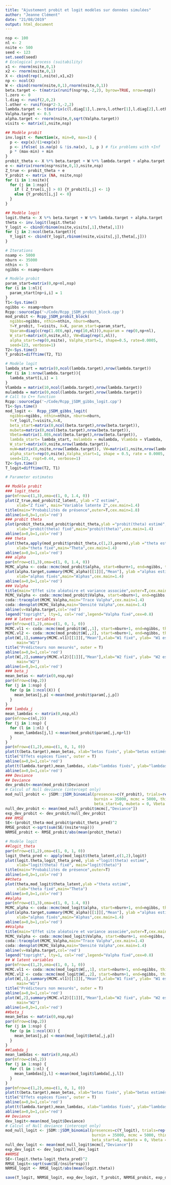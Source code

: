 ```yaml
---
title: "Ajustement probit et logit modèles sur données simulées"
author: "Jeanne Clément"
date: "21/08/2019"
output: html_document
---
```

```r
nsp <- 100
nl <- 2
nsite <- 500
seed <- 123
set.seed(seed)
# Ecological process (suitability)
x1 <- rnorm(nsite,0,1)
x2 <- rnorm(nsite,0,1)
X <- cbind(rep(1,nsite),x1,x2)
np <- ncol(X)
W <- cbind(rnorm(nsite,0,1),rnorm(nsite,0,1))
beta.target <- t(matrix(runif(nsp*np,-2,2), byrow=TRUE, nrow=nsp))
l.zero <- 0
l.diag <- runif(2,0,2)
l.other <- runif(nsp*2-3,-2,2)
lambda.target <- t(matrix(c(l.diag[1],l.zero,l.other[1],l.diag[2],l.other[-1]), byrow=T, nrow=nsp))
Valpha.target <- 0.5
alpha.target <- rnorm(nsite,0,sqrt(Valpha.target))
visits <- matrix(1,nsite,nsp)

## Modèle probit
inv.logit <- function(x, min=0, max=1) {
  p <- exp(x)/(1+exp(x))
  p <- ifelse( is.na(p) & !is.na(x), 1, p ) # fix problems with +Inf
  p * (max-min) + min
}
probit_theta <- X %*% beta.target + W %*% lambda.target + alpha.target
e <- matrix(rnorm(nsp*nsite,0,1),nsite,nsp)
Z_true <- probit_theta + e
Y_probit <- matrix (NA, nsite,nsp)
for (i in 1:nsite){
  for (j in 1:nsp){
    if ( Z_true[i,j] > 0) {Y_probit[i,j] <- 1}
    else {Y_probit[i,j] <- 0}
  }
}

## Modèle logit
logit.theta <- X %*% beta.target + W %*% lambda.target + alpha.target
theta <- inv.logit(logit.theta)
Y_logit <- cbind(rbinom(nsite,visits[,1],theta[,1]))
for (j in 2:ncol(beta.target)){
  Y_logit <- cbind(Y_logit,rbinom(nsite,visits[,j],theta[,j]))
}
```

```r
# Iterations
nsamp <- 5000
nburn <- 35000
nthin <- 5
ngibbs <- nsamp+nburn

# Modèle probit
param_start=matrix(0,np+nl,nsp)
for (i in 1:nl){
  param_start[np+i,i] = 1
}
T1<-Sys.time() 
ngibbs <- nsamp+nburn
Rcpp::sourceCpp('~/Code/Rcpp_jSDM_probit_block.cpp')
mod_probit <- Rcpp_jSDM_probit_block(
  ngibbs=ngibbs, nthin=nthin, nburn=nburn,
  Y=Y_probit, T=visits, X=X, param_start=param_start,
  Vparam=diag(c(rep(1.0E6,np),rep(10,nl))),muparam = rep(0,np+nl),
  W_start=matrix(0,nsite,nl), VW=diag(rep(1,nl)),
  alpha_start=rep(0,nsite), Valpha_start=1, shape=0.5, rate=0.0005,
  seed=123, verbose=1)
T2<-Sys.time() 
T_probit=difftime(T2, T1)

# Modèle logit
lambda_start = matrix(0,ncol(lambda.target),nrow(lambda.target))
for (i in 1:nrow(lambda.target)){
  lambda_start[i,i] = 1
}
Vlambda = matrix(10,ncol(lambda.target),nrow(lambda.target))
mulambda = matrix(0,ncol(lambda.target),nrow(lambda.target))
# Call to C++ function
Rcpp::sourceCpp('~/Code/Rcpp_jSDM_gibbs_logit.cpp')
T1<-Sys.time() 
mod_logit <-  Rcpp_jSDM_gibbs_logit(
  ngibbs=ngibbs, nthin=nthin, nburn=nburn,
  Y=Y_logit,T=visits,X=X,
  beta_start=matrix(0,ncol(beta.target),nrow(beta.target)),
  mubeta=matrix(0,ncol(beta.target),nrow(beta.target)),
  Vbeta=matrix(1.0E6,ncol(beta.target),nrow(beta.target)),
  lambda_start= lambda_start, mulambda = mulambda, Vlambda = Vlambda,
  W_start=matrix(0,nsite,nrow(lambda.target)),
  muW=matrix(0,nsite,nrow(lambda.target)), VW=matrix(1,nsite,nrow(lambda.target)),
  alpha_start=rep(0,nsite),Valpha_start=1, shape = 0.5, rate = 0.0005,
  seed=123, ropt=0.44, verbose=1)
T2<-Sys.time() 
T_logit=difftime(T2, T1)
```

```r
# Parameter estimates

## Modèle probit
### logit_theta
par(mfrow=c(1,3),oma=c(1, 0, 1.4, 0))
plot(Z_true,mod_probit$Z_latent, ylab ="Z estimé",
     xlab="Z fixé", main="Variable latente Z",cex.main=1.4)
title(main="Probabilités de présence",outer=T,cex.main=1.8)
abline(a=0,b=1,col='red')
### probit theta
plot(probit_theta,mod_probit$probit_theta,ylab ="probit(theta) estimé",
     xlab="probit(theta) fixé",main="probit(theta)",cex.main=1.4)
abline(a=0,b=1,col='red')
### theta
plot(theta,apply(mod_probit$probit_theta,c(1,2),pnorm),ylab ="theta estimé",
     xlab="theta fixé",main="Theta",cex.main=1.4)
abline(a=0,b=1,col='red')
### alpha
par(mfrow=c(1,3),oma=c(1, 0, 1.4, 0))
MCMC_alpha <- coda::mcmc(mod_probit$alpha, start=nburn+1, end=ngibbs, thin=nthin)
plot(alpha.target,summary(MCMC_alpha)[[1]][,"Mean"], ylab ="alphas estimés",
     xlab="alphas fixés",main="Alphas",cex.main=1.4)
abline(a=0,b=1,col='red')
### Valpha
title(main="Effet site aléatoire et variance associée",outer=T,cex.main=1.8)
MCMC_Valpha <- coda::mcmc(mod_probit$Valpha, start=nburn+1, end=ngibbs, thin=nthin)
coda::traceplot(MCMC_Valpha,main="Trace Valpha",cex.main=1.4)
coda::densplot(MCMC_Valpha,main="Densité Valpha",cex.main=1.4)
abline(v=Valpha.target,col='red')
legend("topright", lty=1, col='red',legend="Valpha fixé",cex=0.8)
### W latent variables
par(mfrow=c(1,2),oma=c(1, 0, 1, 0))
MCMC.vl1 <- coda::mcmc(mod_probit$W[,,1], start=nburn+1, end=ngibbs, thin=nthin)
MCMC.vl2 <- coda::mcmc(mod_probit$W[,,2], start=nburn+1, end=ngibbs, thin=nthin)
plot(W[,1],summary(MCMC.vl1)[[1]][,"Mean"],xlab="W1 fixé", ylab= "W1 estimé",
     main="W1")
title("Prédicteurs non mesurés", outer = T)
abline(a=0,b=1,col='red')
plot(W[,2],summary(MCMC.vl2)[[1]][,"Mean"],xlab="W2 fixé", ylab= "W2 estimé",
     main="W2")
abline(a=0,b=1,col='red')
### beta_j
mean_betas <- matrix(0,nsp,np)
par(mfrow=c(np,2))
for (j in 1:nsp) {
  for (p in 1:ncol(X)) {
    mean_betas[j,p] <-mean(mod_probit$param[,j,p])
  }
}
### lambda_j
mean_lambdas <- matrix(0,nsp,nl)
par(mfrow=c(nl,2))
for (j in 1:nsp) {
  for (l in 1:nl) {
    mean_lambdas[j,l] <-mean(mod_probit$param[,j,np+l])
  }
}
par(mfrow=c(1,2),oma=c(1, 0, 1, 0))
plot(t(beta.target),mean_betas, xlab="betas fixés", ylab="betas estimés",main="Betas")
title("Effets espèces fixes", outer = T)
abline(a=0,b=1,col='red')
plot(t(lambda.target),mean_lambdas, xlab="lambdas fixés", ylab="lambdas estimés",main="Lambdas")
abline(a=0,b=1,col='red')
### Deviance
## Deviance
dev_probit<-mean(mod_probit$Deviance)
# Calcul of Null deviance (intercept only)
mod_null_probit <- jSDM::jSDM_binomial(presences=c(Y_probit), trials=rep(1,nsite*nsp), suitability=~1, data =data.frame(Y_probit=c(Y_probit),visits=c(1,nsite*nsp)), 
                                       burnin = 35000, mcmc = 5000, thin = 5,
                                       beta_start=0, mubeta = 0, Vbeta = 1e+06, seed = 1234, ropt = 0.44, verbose = 1)
null_dev_probit <- mean(mod_null_probit$mcmc[,"Deviance"])
exp_dev_probit <- dev_probit/null_dev_probit 
### RMSE
SE<-(probit_theta-mod_probit$probit_theta_pred)^2
RMSE_probit <-sqrt(sum(SE/(nsite*nsp)))
NRMSE_probit <- RMSE_probit/abs(mean(probit_theta))
```

```r

# Modèle logit
##logit_theta
par(mfrow=c(1,2),oma=c(1, 0, 1, 0))
logit_theta_pred <- apply(mod_logit$theta_latent,c(1,2),logit)
plot(logit.theta,logit_theta_pred, ylab ="logit(theta) estimé",
     xlab="logit(theta) fixé", main="logit(theta)")
title(main="Probabilités de présence",outer=T)
abline(a=0,b=1,col='red')
##theta
plot(theta,mod_logit$theta_latent,ylab ="theta estimé",
     xlab="theta fixé",main="Theta")
abline(a=0,b=1,col='red')
##alpha
par(mfrow=c(1,3),oma=c(1, 0, 1.4, 0))
MCMC_alpha <- coda::mcmc(mod_logit$alpha, start=nburn+1, end=ngibbs, thin=nthin)
plot(alpha.target,summary(MCMC_alpha)[[1]][,"Mean"], ylab ="alphas estimés",
     xlab="alphas fixés",main="Alphas",cex.main=1.4)
abline(a=0,b=1,col='red')
##Valpha
title(main="Effet site aléatoire et variance associée",outer=T,cex.main=1.8)
MCMC_Valpha <- coda::mcmc(mod_logit$Valpha, start=nburn+1, end=ngibbs, thin=nthin)
coda::traceplot(MCMC_Valpha,main="Trace Valpha",cex.main=1.4)
coda::densplot(MCMC_Valpha,main="Densité Valpha",cex.main=1.4)
abline(v=Valpha.target,col='red')
legend("topright", lty=1, col='red',legend="Valpha fixé",cex=0.8)
## W latent variables
par(mfrow=c(1,2),oma=c(1, 0, 1, 0))
MCMC.vl1 <- coda::mcmc(mod_logit$W[,,1], start=nburn+1, end=ngibbs, thin=nthin)
MCMC.vl2 <- coda::mcmc(mod_logit$W[,,2], start=nburn+1, end=ngibbs, thin=nthin)
plot(W[,1],summary(MCMC.vl1)[[1]][,"Mean"],xlab="W1 fixé", ylab= "W1 estimé",
     main="W1")
title("Prédicteurs non mesurés", outer = T)
abline(a=0,b=1,col='red')
plot(W[,2],summary(MCMC.vl2)[[1]][,"Mean"],xlab="W2 fixé", ylab= "W2 estimé",
     main="W2")
abline(a=0,b=1,col='red')
##beta_j
mean_betas <- matrix(0,nsp,np)
par(mfrow=c(np,2))
for (j in 1:nsp) {
  for (p in 1:ncol(X)) {
    mean_betas[j,p] <-mean(mod_logit$beta[,j,p])
  }
}
##lambda_j
mean_lambdas <- matrix(0,nsp,nl)
par(mfrow=c(nl,2))
for (j in 1:nsp) {
  for (l in 1:nl) {
    mean_lambdas[j,l] <-mean(mod_logit$lambda[,j,l])
  }
}
par(mfrow=c(1,2),oma=c(1, 0, 1, 0))
plot(t(beta.target),mean_betas, xlab="betas fixés", ylab="betas estimés",main="Betas")
title("Effets espèces fixes", outer = T)
abline(a=0,b=1,col='red')
plot(t(lambda.target),mean_lambdas, xlab="lambdas fixés", ylab="lambdas estimés",main="Lambdas")
abline(a=0,b=1,col='red')
## Deviance
dev_logit<-mean(mod_logit$Deviance)
# Calcul of Null deviance (intercept only)
mod_null_logit <- jSDM::jSDM_binomial(presences=c(Y_logit), trials=rep(1,nsite*nsp), suitability=~1, data =data.frame(Y_logit=c(Y_logit),visits=c(1,nsite*nsp)), 
                                      burnin = 35000, mcmc = 5000, thin = 5,
                                      beta_start=0, mubeta = 0, Vbeta = 1e+06, seed = 1234, ropt = 0.44, verbose = 1)
null_dev_logit <- mean(mod_null_logit$mcmc[,"Deviance"])
exp_dev_logit <- dev_logit/null_dev_logit 
##RMSE
SE<-(logit.theta-logit_theta_pred)^2
RMSE_logit<-sqrt(sum(SE/(nsite*nsp)))
NRMSE_logit <- RMSE_logit/abs(mean(logit.theta))

save(T_logit, NRMSE_logit, exp_dev_logit, T_probit, NRMSE_probit, exp_dev_probit, file="probit_logit.RData")
```
